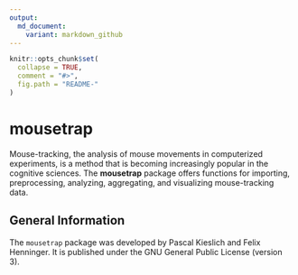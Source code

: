 ```yaml
---
output:
  md_document:
    variant: markdown_github
---
```


<!-- README.md is generated from README.Rmd. Please edit that file -->

```r
knitr::opts_chunk$set(
  collapse = TRUE,
  comment = "#>",
  fig.path = "README-"
)
```

# mousetrap

Mouse-tracking, the analysis of mouse movements in computerized experiments, is a method that is becoming increasingly popular in the cognitive sciences.
The **mousetrap** package offers functions for importing, preprocessing, analyzing, aggregating, and visualizing mouse-tracking data.

## General Information

The `mousetrap` package was developed by Pascal Kieslich and Felix Henninger. It is published under the GNU General Public License (version 3).
